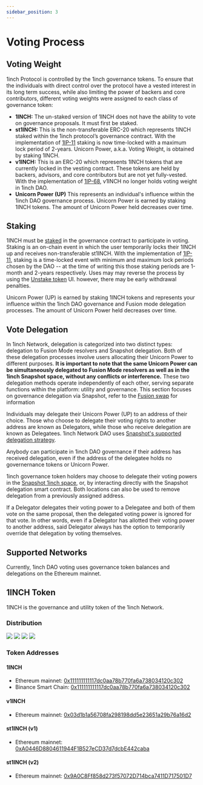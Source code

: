 ```yaml
---
sidebar_position: 3
---
```

# Voting Process

## Voting Weight
1inch Protocol is controlled by the 1inch governance tokens. To ensure that the individuals with direct control over the protocol have a vested interest in its long term success, while also limiting the power of backers and core contributors, different voting weights were assigned to each class of governance token:

* **1INCH:** The un-staked version of 1INCH does not have the ability to vote on governance proposals. It must first be staked.
* **st1INCH:** This is the non-transferable ERC-20 which represents 1INCH staked within the 1inch protocol’s governance contract. With the implementation of [1IP-11](https://snapshot.org/#/1inch.eth/proposal/0xece08908c3e10e5125557bc52caac70e5cdc862c391bf02f870da9d1bcc40542) staking is now time-locked with a maximum lock period of 2-years. Unicorn Power, a.k.a. Voting Weight, is obtained by staking 1INCH.
* **v1INCH:** This is an ERC-20 which represents 1INCH tokens that are currently locked in the vesting contract. These tokens are held by backers, advisors, and core contributors but are not yet fully-vested. With the implementation of [1IP-68](https://snapshot.org/#/1inch.eth/proposal/0xbd23ac94adbaf23d3f8e48ace73107939c97dab860ce09b51fec65cc3d78eacd), v1INCH no longer holds voting weight in 1inch DAO.
* **Unicorn Power (UP)** This represents an individual's influence within the 1inch DAO governance process. Unicorn Power is earned by staking 1INCH tokens. The amount of Unicorn Power held decreases over time. 

## Staking
1INCH must be [staked](https://app.1inch.io/#/1/dao/staking) in the governance contract to participate in voting. Staking is an on-chain event in which the user temporarily locks their 1INCH up and receives non-transferable st1INCH. With the implementation of [1IP-11](https://snapshot.org/#/1inch.eth/proposal/0xece08908c3e10e5125557bc52caac70e5cdc862c391bf02f870da9d1bcc40542), staking is a time-locked event with minimum and maximum lock periods chosen by the DAO  -- at the time of writing this those staking periods are 1-month and 2-years respectively. Uses may may reverse the process by using the [Unstake token](https://app.1inch.io/#/1/dao/staking?action=unstake) UI. however, there may be early withdrawal penalties.

Unicorn Power (UP) is earned by staking 1INCH tokens and represents your influence within the 1inch DAO governance and Fusion mode delegation processes. The amount of Unicorn Power held decreases over time. 

## Vote Delegation
In 1inch Network, delegation is categorized into two distinct types: delegation to Fusion Mode resolvers and Snapshot delegation. Both of these delegation processes involve users allocating their Unicorn Power to different purposes. **It is important to note that the same Unicorn Power can be simultaneously delegated to Fusion Mode resolvers as well as in the 1inch Snapshot space, without any conflicts or interference.** These two delegation methods operate independently of each other, serving separate functions within the platform: utility and governance. This section focuses on governance delegation via Snapshot, refer to the [Fusion swap](../fusion-swap/becoming-a-resolver/how-to-become-resolver#staking-and-delegation) for information 

Individuals may delegate their Unicorn Power (UP) to an address of their choice. Those who choose to delegate their voting rights to another address are known as Delegators, while those who receive delegation are known as Delegatees. 1inch Network DAO uses [Snapshot's supported delegation strategy](https://snapshot.org/#/strategy/delegation).

Anybody can participate in 1inch DAO governance if their address has received delegation, even if the address of the delegatee holds no governernance tokens or Unicorn Power.

1inch governance token holders may choose to delegate their voting powers in the [Snapshot 1inch space](https://snapshot.org/#/delegate/1inch.eth), or, by interacting directly with the Snapshot delegation smart contract. Both locations can also be used to remove delegation from a previously assigned address. 

If a Delegator delegates their voting power to a Delegatee and both of them vote on the same proposal, then the delegated voting power is ignored for that vote. In other words, even if a Delegator has allotted their voting power to another address, said Delegator always has the option to temporarily override that delegation by voting themselves.

## Supported Networks
Currently, 1inch DAO voting uses governance token balances and delegations on the Ethereum mainnet.

## 1INCH Token
1INCH is the governance and utility token of the 1inch Network.


### Distribution

<img data-theme-mode="light" src='/img/governance/1inch_token_dis-light.png'/>
<img data-theme-mode="dark" src='/img/governance/1inch_token_dis-dark.png'/>

<img data-theme-mode="light" src='/img/governance/1inch_token_dis_colm-light.png'/>
<img data-theme-mode="dark" src='/img/governance/1inch_token_dis_colm-dark.png'/>


### Token Addresses

#### 1INCH

* Ethereum mainnet: [0x111111111117dc0aa78b770fa6a738034120c302](https://etherscan.io/token/0x111111111117dc0aa78b770fa6a738034120c302)
* Binance Smart Chain: [0x111111111117dc0aa78b770fa6a738034120c302](https://bscscan.com/token/0x111111111117dc0aa78b770fa6a738034120c302)

#### v1INCH

* Ethereum mainnet: [0x03d1b1a56708fa298198dd5e23651a29b76a16d2](https://etherscan.io/token/0x03d1b1a56708fa298198dd5e23651a29b76a16d2)

#### st1INCH (v1)

* Ethereum mainnet: [0xA0446D8804611944F1B527eCD37d7dcbE442caba](https://etherscan.io/address/0xA0446D8804611944F1B527eCD37d7dcbE442caba)

#### st1INCH (v2)

* Ethereum mainnet: [0x9A0C8Ff858d273f57072D714bca7411D717501D7](https://etherscan.io/address/0x9a0c8ff858d273f57072d714bca7411d717501d7)
